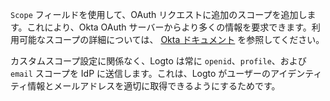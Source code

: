 `Scope` フィールドを使用して、OAuth リクエストに追加のスコープを追加します。これにより、Okta OAuth サーバーからより多くの情報を要求できます。利用可能なスコープの詳細については、 [Okta ドキュメント](https://developer.okta.com/docs/reference/api/oidc/#scopes) を参照してください。

カスタムスコープ設定に関係なく、Logto は常に `openid`、`profile`、および `email` スコープを IdP に送信します。これは、Logto がユーザーのアイデンティティ情報とメールアドレスを適切に取得できるようにするためです。
